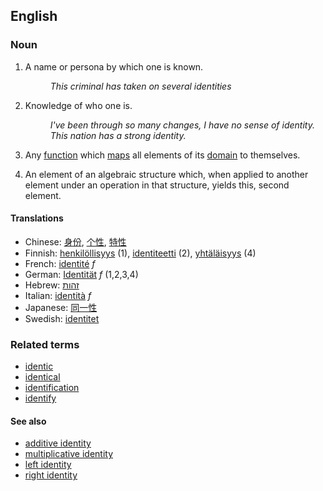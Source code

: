==English==

===Noun===

# A name or persona by which one is known.
#: ''This criminal has taken on several identities''
# Knowledge of who one is.
#: ''I've been through so many changes, I have no sense of identity.''
#: ''This nation has a strong identity.''
# {{cattag2|mathematics|computing}} Any [[function]] which [[map]]s all elements of its [[domain]] to themselves.
# {{mathematics}} An element of an algebraic structure which, when applied to another element under an operation in that structure, yields this, second element.

====Translations====
*Chinese: [[身份]], [[个性]], [[特性]]
*Finnish: [[henkilöllisyys]] (1), [[identiteetti]] (2), [[yhtäläisyys]] (4)
*French: [[identité]] ''f''
*German: [[Identität]] ''f'' (1,2,3,4)
*Hebrew: [[זהות]]
*Italian: [[identità]] ''f''
*Japanese: [[同一性]]
*Swedish: [[identitet]]

===Related terms===
*[[identic]]
*[[identical]]
*[[identification]]
*[[identify]]

====See also====
*[[additive identity]]
*[[multiplicative identity]]
*[[left identity]]
*[[right identity]]